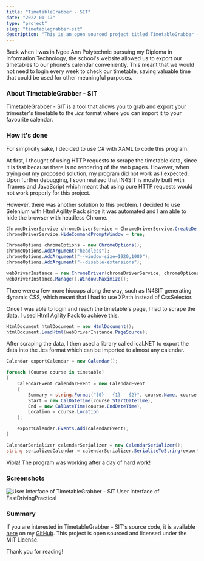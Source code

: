 ```yaml
---
title: "TimetableGrabber - SIT"
date: "2022-01-17"
type: "project"
slug: "timetablegrabber-sit"
description: "This is an open sourced project titled TimetableGrabber - SIT."
---
```


Back when I was in Ngee Ann Polytechnic pursuing my Diploma in Information Technology,
the school's website allowed us to export our timetables to our phone's calendar conveniently.
This meant that we would not need to login every week to check our timetable, saving valuable
time that could be used for other meaningful purposes.

### About TimetableGrabber - SIT

TimetableGrabber - SIT is a tool that allows you to grab and export your trimester's timetable
to the _.ics_ format where you can import it to your favourite calendar.

### How it's done

For simplicity sake, I decided to use C# with XAML to code this program.

At first, I thought of using HTTP requests to scrape the timetable data, since it is fast because
there is no rendering of the web pages. However, when trying out my proposed solution, my program did
not work as I expected. Upon further debugging, I soon realized that IN4SIT is mostly built with
iframes and JavaScript which meant that using pure HTTP requests would not work properly
for this project.

However, there was another solution to this problem. I decided to use Selenium with Html Agility Pack
since it was automated and I am able to hide the browser with headless Chrome.

```csharp
ChromeDriverService chromeDriverService = ChromeDriverService.CreateDefaultService();
chromeDriverService.HideCommandPromptWindow = true;

ChromeOptions chromeOptions = new ChromeOptions();
chromeOptions.AddArgument("headless");
chromeOptions.AddArgument("--window-size=1920,1080");
chromeOptions.AddArgument("--disable-extensions");

webDriverInstance = new ChromeDriver(chromeDriverService, chromeOptions);
webDriverInstance.Manage().Window.Maximize();
```

There were a few more hiccups along the way, such as IN4SIT generating dynamic CSS, which meant that I
had to use XPath instead of CssSelector.

Once I was able to login and reach the timetable's page, I had to scrape the data. I used
Html Agility Pack to achieve this.

```csharp
HtmlDocument htmlDocument = new HtmlDocument();
htmlDocument.LoadHtml(webDriverInstance.PageSource);
```

After scraping the data, I then used a library called ical.NET to export
the data into the .ics format which can be imported to almost any calendar.

```csharp
Calendar exportCalendar = new Calendar();

foreach (Course course in timetable)
{
    CalendarEvent calendarEvent = new CalendarEvent
    {
        Summary = string.Format("{0} - {1} - {2}", course.Name, course.Section, course.Component),
        Start = new CalDateTime(course.StartDateTime),
        End = new CalDateTime(course.EndDateTime),
        Location = course.Location
    };

    exportCalendar.Events.Add(calendarEvent);
}

CalendarSerializer calendarSerializer = new CalendarSerializer();
string serializedCalendar = calendarSerializer.SerializeToString(exportCalendar);
```

Viola! The program was working after a day of hard work!

### Screenshots

![User Interface of TimetableGrabber - SIT](../../images/posts/projects/TimetableGrabber-SIT/UserInterface.png)
User Interface of FastDrivingPractical

### Summary

If you are interested in TimetableGrabber - SIT's source code, it is available
[here](https://github.com/JustBrandonLim/TimetableGrabber-SIT) on my
[GitHub](https://github.com/JustBrandonLim). This project is open sourced and licensed under the
MIT License.

Thank you for reading!
